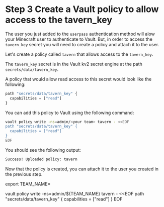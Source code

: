 # Step 3 Create a Vault policy to allow access to the tavern_key

The user you just added to the `userpass` authentication method will alow your Minecraft
user to authenticate to Vault. But, in order to access the `tavern_key` secret you will need to 
create a policy and attach it to the user.

Let's create a policy called `tavern` that allows access to the `tavern_key`.

The `tavern_key` secret is in the Vault kv2 secret engine at the path `secrets/data/tavern_key`.

A policy that would allow read access to this secret would look like the following:

```javascript
path "secrets/data/tavern_key" {
  capabilities = ["read"]
}
```

You can add this policy to Vault using the following command:

```bash
vault policy write -ns=admin/<your team> tavern - <<EOF
path "secrets/data/tavern_key" {
  capabilities = ["read"]
}
EOF
```

You should see the following output:

```bash
Success! Uploaded policy: tavern
```

Now that the policy is created, you can attach it to the user you created in the previous step.

<Solution title="Solution: vault cli">
export TEAM_NAME=<your team>

vault policy write -ns=admin/${TEAM_NAME} tavern - <<EOF
path "secrets/data/tavern_key" {
  capabilities = ["read"]
}
EOF
</Solution>